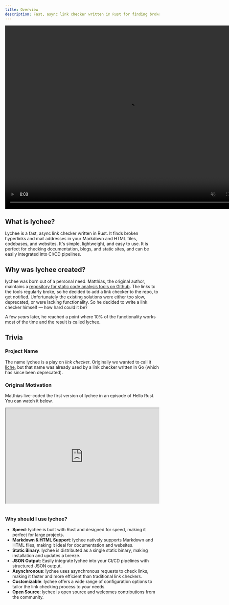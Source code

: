 ```yaml
---
title: Overview
description: Fast, async link checker written in Rust for finding broken hyperlinks and mail addresses in documentation, websites, and codebases.
---
```


<video autoplay loop muted playsinline width="800" height="600">
  <source
    src="/videos/animation.av1.mp4"
    type="video/mp4; codecs=av01.0.05M.08"
  />
  <source src="/videos/animation.h264.mp4" type="video/mp4" />
</video>

## What is lychee?

Lychee is a fast, async link checker written in Rust. It finds broken hyperlinks and mail addresses in your Markdown and HTML files, codebases, and websites. It's simple, lightweight, and easy to use.
It is perfect for checking documentation, blogs, and static sites, and can be easily integrated into CI/CD pipelines.

## Why was lychee created?

lychee was born out of a personal need. Matthias, the original author, maintains
a [repository for static code analysis tools on Github](https://github.com/analysis-tools-dev/static-analysis). The links to the
tools regularly broke, so he decided to add a link checker to the repo, to get
notified. Unfortunately the existing solutions were either too slow, deprecated,
or were lacking functionality. So he decided to write a link checker himself
&mdash; how hard could it be?

A few _years_ later, he reached a point where 10% of the functionality works
most of the time and the result is called lychee.

## Trivia

### Project Name

The name lychee is a play on _link checker_. Originally we wanted to call it
[liche](https://github.com/raviqqe/liche), but that name was already used by a
link checker written in Go (which has since been deprecated).

### Original Motivation

Matthias live-coded the first version of lychee in an episode of Hello Rust.
You can watch it below.

<div style=" position: relative; padding-bottom: 56.25%; padding-top: 30px; height: 0; overflow: hidden; margin-bottom: 40px;">
  <iframe
    style="position: absolute; top: 0; left: 0; width: 100%; height: 100%;"
    src="https://www.youtube.com/embed/DArJCR0HDL8"
    webkitallowfullscreen
    mozallowfullscreen
    allowfullscreen
  ></iframe>
</div>

### Why should I use lychee?

- **Speed**: lychee is built with Rust and designed for speed, making it perfect for large projects.
- **Markdown & HTML Support**: lychee natively supports Markdown and HTML files, making it ideal for documentation and websites.
- **Static Binary**: lychee is distributed as a single static binary, making installation and updates a breeze.
- **JSON Output**: Easily integrate lychee into your CI/CD pipelines with structured JSON output.
- **Asynchronous**: lychee uses asynchronous requests to check links, making it faster and more efficient than traditional link checkers.
- **Customizable**: lychee offers a wide range of configuration options to tailor the link checking process to your needs.
- **Open Source**: lychee is open source and welcomes contributions from the community.
